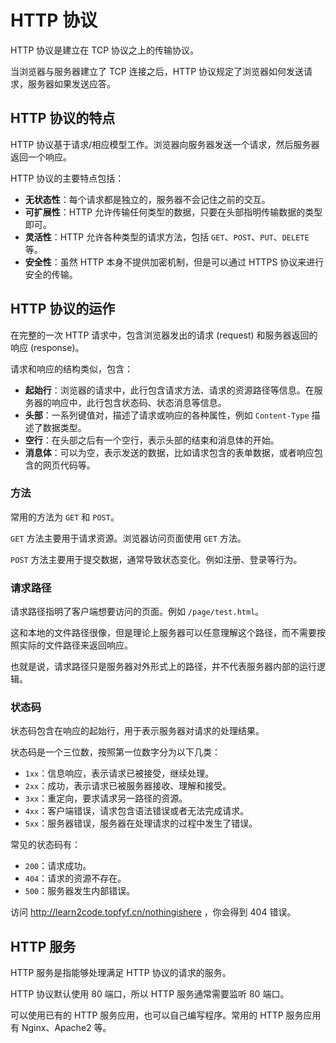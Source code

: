 # HTTP 协议

HTTP 协议是建立在 TCP 协议之上的传输协议。

当浏览器与服务器建立了 TCP 连接之后，HTTP 协议规定了浏览器如何发送请求，服务器如果发送应答。

## HTTP 协议的特点

HTTP 协议基于请求/相应模型工作。浏览器向服务器发送一个请求，然后服务器返回一个响应。

HTTP 协议的主要特点包括：

- **无状态性**：每个请求都是独立的，服务器不会记住之前的交互。
- **可扩展性**：HTTP 允许传输任何类型的数据，只要在头部指明传输数据的类型即可。
- **灵活性**：HTTP 允许各种类型的请求方法，包括 `GET`、`POST`、`PUT`、`DELETE` 等。
- **安全性**：虽然 HTTP 本身不提供加密机制，但是可以通过 HTTPS 协议来进行安全的传输。

## HTTP 协议的运作

在完整的一次 HTTP 请求中，包含浏览器发出的请求 (request) 和服务器返回的响应 (response)。

请求和响应的结构类似，包含：

- **起始行**：浏览器的请求中，此行包含请求方法、请求的资源路径等信息。在服务器的响应中，此行包含状态码、状态消息等信息。
- **头部**：一系列键值对，描述了请求或响应的各种属性，例如 `Content-Type` 描述了数据类型。
- **空行**：在头部之后有一个空行，表示头部的结束和消息体的开始。
- **消息体**：可以为空，表示发送的数据，比如请求包含的表单数据，或者响应包含的网页代码等。

### 方法

常用的方法为 `GET` 和 `POST`。

`GET` 方法主要用于请求资源。浏览器访问页面使用 `GET` 方法。

`POST` 方法主要用于提交数据，通常导致状态变化。例如注册、登录等行为。

### 请求路径

请求路径指明了客户端想要访问的页面。例如 `/page/test.html`。

这和本地的文件路径很像，但是理论上服务器可以任意理解这个路径，而不需要按照实际的文件路径来返回响应。

也就是说，请求路径只是服务器对外形式上的路径，并不代表服务器内部的运行逻辑。

### 状态码

状态码包含在响应的起始行，用于表示服务器对请求的处理结果。

状态码是一个三位数，按照第一位数字分为以下几类：

- `1xx`：信息响应，表示请求已被接受，继续处理。
- `2xx`：成功，表示请求已被服务器接收、理解和接受。
- `3xx`：重定向，要求请求另一路径的资源。
- `4xx`：客户端错误，请求包含语法错误或者无法完成请求。
- `5xx`：服务器错误，服务器在处理请求的过程中发生了错误。

常见的状态码有：

- `200`：请求成功。
- `404`：请求的资源不存在。
- `500`：服务器发生内部错误。

访问 http://learn2code.topfyf.cn/nothingishere ，你会得到 404 错误。

## HTTP 服务

HTTP 服务是指能够处理满足 HTTP 协议的请求的服务。

HTTP 协议默认使用 80 端口，所以 HTTP 服务通常需要监听 80 端口。

可以使用已有的 HTTP 服务应用，也可以自己编写程序。常用的 HTTP 服务应用有 Nginx、Apache2 等。
